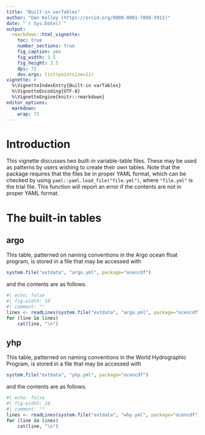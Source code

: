 ```yaml
---
title: "Built-in varTables"
author: "Dan Kelley (https://orcid.org/0000-0001-7808-5911)"
date: "`r Sys.Date()`"
output:
  rmarkdown::html_vignette:
    toc: true
    number_sections: true
    fig_caption: yes
    fig_width: 3.5
    fig_height: 3.5
    dpi: 72
    dev.args: list(pointsize=11)
vignette: >
  %\VignetteIndexEntry{Built-in varTables}
  %\VignetteEncoding{UTF-8}
  %\VignetteEngine{knitr::rmarkdown}
editor_options:
  markdown:
    wrap: 72
---
```


# Introduction

This vignette discusses two built-in variable-table files.  These may be used as
patterns by users wishing to create their own tables.  Note that the package
requires that the files be in proper YAML format, which can be checked by using
`yaml::yaml.load_file("file.yml")`, where `"file.yml"` is the trial file.  This
function will report an error if the contents are not in proper YAML format.

# The built-in tables

## argo

This table, patterned on naming conventions in the Argo ocean float program, is
stored in a file that may be accessed with
```r
system.file("extdata", "argo.yml", package="ocencdf")
```
and the contents are as follows.
```r
#| echo: false
#| fig.width: 10
#| comment: ""
lines <- readLines(system.file("extdata", "argo.yml", package="ocencdf"))
for (line in lines)
    cat(line, "\n")
```

## yhp

This table, patterned on naming conventions in the World Hydrographic Program,
is stored in a file that may be accessed with
```r
system.file("extdata", "yhp.yml", package="ocencdf")
```
and the contents are as follows.
```r
#| echo: false
#| fig.width: 10
#| comment: ""
lines <- readLines(system.file("extdata", "whp.yml", package="ocencdf"))
for (line in lines)
    cat(line, "\n")
```


